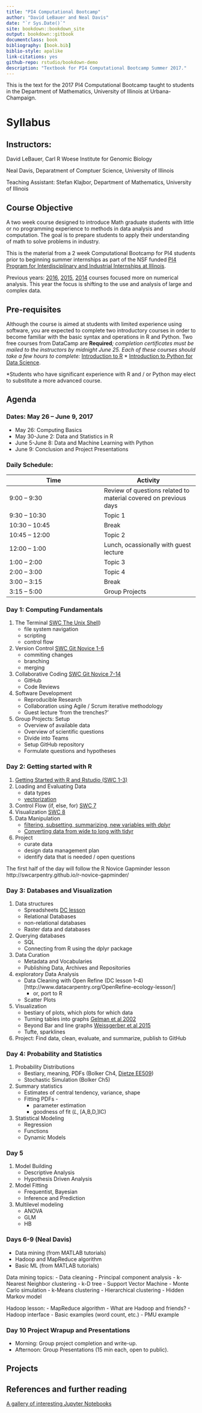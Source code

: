 ```yaml
--- 
title: "PI4 Computational Bootcamp"
author: "David LeBauer and Neal Davis"
date: "`r Sys.Date()`"
site: bookdown::bookdown_site
output: bookdown::gitbook
documentclass: book
bibliography: [book.bib]
biblio-style: apalike
link-citations: yes
github-repo: rstudio/bookdown-demo
description: "Textbook for PI4 Computational Bootcamp Summer 2017."
---
```




This is the text for the 2017 PI4 Computational Bootcamp taught to students in the Department of Mathematics, University of Illinois at Urbana-Champaign.


# Syllabus

## Instructors: 

David LeBauer, Carl R Woese Institute for Genomic Biology

Neal Davis, Deparatment of Comptuer Science, University of Illinois

Teaching Assistant: Stefan Klajbor, Department of Mathematics, University of Illinois

## Course Objective

A two week course designed to introduce Math graduate students with little or no programming experience to methods in data analysis and computation. The goal is to prepare students to apply their understanding of math to solve problems in industry.

This is the material from a 2 week Computational Bootcamp for PI4 students prior to beginning summer internships as part of the NSF funded [PI4 Program for Interdisciplinary and Industrial Internships at Illinois](https://pi4.math.illinois.edu/). 

Previous years: [2016](http://www.math.uiuc.edu/~hirani/cbmg/index.html), [2015](http://math.illinois.edu/~shahkar2/cbmg/), [2014](http://www.math.uiuc.edu/~hirani/teaching/cbmgsu14) courses focused more on numerical analysis. This year the focus is shifting to the use and analysis of large and complex data.

## Pre-requisites

Although the course is aimed at students with limited experience using software, you are expected to complete two introductory courses in order to become familiar with the basic syntax and operations in R and Python. Two free courses from DataCamp are **Required***; completion certificates must be mailed to the instructors by midnight June 25. Each of these courses should take a few hours to complete: 
* [Introduction to R](https://www.datacamp.com/courses/free-introduction-to-r) 
* [Introduction to Python for Data Science](https://www.datacamp.com/courses/intro-to-python-for-data-science).

*Students who have significant experience with R and / or Python may elect to substitute a more advanced course.

## Agenda

### Dates: May 26 -- June 9, 2017

* May 26: Computing Basics
* May 30-June 2: Data and Statistics in R
* June 5-June 8: Data and Machine Learning with Python
* June 9: Conclusion and Project Presentations

### Daily Schedule:

| Time | Activity |
|---|---|
| 9:00 -- 9:30 | Review of questions related to material covered on previous days |
| 9:30 -- 10:30 | Topic 1 | 
| 10:30 -- 10:45 | Break | 
| 10:45 -- 12:00 | Topic 2 |
| 12:00 -- 1:00 | Lunch, ocassionally with guest lecture |
| 1:00 -- 2:00 | Topic 3 | 
| 2:00 -- 3:00 | Topic 4 |
| 3:00 -- 3:15 | Break | 
| 3:15 -- 5:00 | Group Projects | 

### Day 1: Computing Fundamentals

1. The Terminal [SWC The Unix Shell](http://swcarpentry.github.io/shell-novice/))
   * file system navigation
   * scripting
   * control flow
2. Version Control [SWC Git Novice 1-6](http://swcarpentry.github.io/git-novice/)
   * commiting changes
   * branching
   * merging
4.  Collaborative Coding [SWC Git Novice 7-14](http://swcarpentry.github.io/git-novice/)
    * GitHub
    * Code Reviews
3. Software Development
   * Reproducible Research
   * Collaboration using Agile / Scrum iterative methodology
   * Guest lecture 'from the trenches?'
5. Group Projects: Setup
   * Overview of available data
   * Overview of scientific questions 
   * Divide into Teams
   * Setup GitHub repository
   * Formulate questions and hypotheses

### Day 2: Getting started with R

1. [Getting Started with R and Rstudio (SWC 1-3)](http://swcarpentry.github.io/r-novice-gapminder/01-rstudio-intro/)
2. Loading and Evaluating Data
   * data types
   * [vectorization](http://swcarpentry.github.io/r-novice-gapminder/09-vectorization/)
3. Control Flow (if, else, for) [SWC 7](http://swcarpentry.github.io/r-novice-gapminder/07-control-flow/)
4. Visualization [SWC 8](http://swcarpentry.github.io/r-novice-gapminder/08-plot-ggplot2/)
5. Data Manipulation
   * [filtering, subsetting, summarizing, new variables with dplyr](http://swcarpentry.github.io/r-novice-gapminder/13-dplyr/)
   * [Converting data from wide to long with tidyr](http://swcarpentry.github.io/r-novice-gapminder/14-tidyr/)
6. Project 
   * curate data 
   * design data management plan
   * identify data that is needed / open questions


The first half of the day will follow the R Novice Gapminder lesson http://swcarpentry.github.io/r-novice-gapminder/

### Day 3: Databases and Visualization

1. Data structures
   * Spreadsheets [DC lesson](http://www.datacarpentry.org/spreadsheet-ecology-lesson/)
   * Relational Databases
   * non-relational databases
   * Raster data and databases
2. Querying databases
   * SQL
   * Connecting from R using the dplyr package
5. Data Curation
   * Metadata and Vocabularies
   * Publishing Data, Archives and Repositories
4. exploratory Data Analysis
   * Data Cleaning with Open Refine (DC lesson 1-4)[http://www.datacarpentry.org/OpenRefine-ecology-lesson/]
     * or, port to R
   * Scatter Plots
3. Visualization
   * bestiary of plots, which plots for which data
   * Turning tables into graphs [Gelman et al 2002](http://www.tandfonline.com/doi/abs/10.1198/000313002317572790)
   * Beyond Bar and line graphs [Weissgerber et al 2015](http://journals.plos.org/plosbiology/article?id=10.1371/journal.pbio.1002128)
   * Tufte, sparklines 
4. Project: Find data, clean, evaluate, and summarize, publish to GitHub

### Day 4: Probability and Statistics

1. Probability Distributions
   * Bestiary, meaning, PDFs (Bolker Ch4, [Dietze EE509](https://github.com/mdietze/EE509/blob/master/Exercise_02_Distributions.Rmd))
   * Stochastic Simulation (Bolker Ch5)
2. Summary statistics
   * Estimates of central tendency, variance, shape
   * Fitting PDFs - 
      * parameter estimation 
      * goodness of fit (_L_, [A,B,D,]IC)
3. Statistical Modeling
   * Regression
   * Functions
   * Dynamic Models

### Day 5

1. Model Building
   * Descriptive Analysis
   * Hypothesis Driven Analysis
4. Model Fitting 
   * Frequentist, Bayesian
   * Inference and Prediction
6. Multilevel modeling
   * ANOVA
   * GLM
   * HB
  
### Days 6-9 (Neal Davis)

- Data mining (from MATLAB tutorials)
- Hadoop and MapReduce algorithm
- Basic ML (from MATLAB tutorials)

Data mining topics:
- Data cleaning
- Principal component analysis
- k-Nearest Neighbor clustering
- k-D tree
- Support Vector Machine
- Monte Carlo simulation
- k-Means clustering
- Hierarchical clustering
- Hidden Markov model

Hadoop lesson:
- MapReduce algorithm
- What are Hadoop and friends?
- Hadoop interface
- Basic examples (word count, etc.)
- PMU example

### Day 10 Project Wrapup and Presentations

* Morning: Group project completion and write-up.
* Afternoon: Group Presentations (15 min each, open to public).

## Projects

## References and further reading

[A gallery of interesting Jupyter Notebooks
](https://github.com/jupyter/jupyter/wiki/A-gallery-of-interesting-Jupyter-Notebooks)

